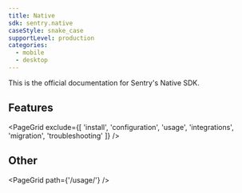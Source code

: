 ```yaml
---
title: Native
sdk: sentry.native
caseStyle: snake_case
supportLevel: production
categories:
  - mobile
  - desktop
---
```


This is the official documentation for Sentry's Native SDK.

## Features

<PageGrid exclude={[
  'install',
  'configuration',
  'usage',
  'integrations',
  'migration',
  'troubleshooting'
]} />

## Other

<PageGrid path={'/usage/'} />
